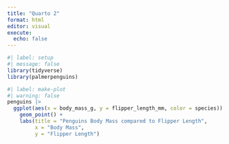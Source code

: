 ```yaml
---
title: "Quarto 2"
format: html
editor: visual
execute: 
  echo: false
---
```


```r
#| label: setup
#| message: false
library(tidyverse)
library(palmerpenguins)

```

```r
#| label: make-plot
#| warning: false
penguins |> 
  ggplot(aes(x = body_mass_g, y = flipper_length_mm, color = species)) +
    geom_point() +
    labs(title = "Penguins Body Mass compared to Flipper Length", 
         x = "Body Mass", 
         y = "Flipper Length")

```


